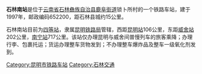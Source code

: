{{noteTA
|1=zh-cn:始发车次; zh-hk:列車班次;
|2=zh-cn:车次; zh-hk:班次;
}}
{{Infobox China railway station 
|车站名称 = 石林南站
|eng_name = Shilinnan Railway Station
|former = 路南站<ref>{{cite book|author=铁道部电子计算技术中心, 铁道部运输局|title=铁路车站站名代码表：TMIS使用|publisher=中国铁道出版社|location=北京|year=1998|isbn=9787113030995|pages=116}}</ref>
|code = 48869
|电报码 = LNM
|拼音码 = SLN
|address = [[云南省|云南省]][[昆明市|昆明市]][[石林县|石林县]][[鹿阜街道|鹿阜街道]]锁卜所村
|归属 = [[昆明铁路局|昆明铁路局]]
|车站等级 = [[四等站|四等站]]
|线路 = [[南昆铁路|南昆铁路]]
}}
'''石林南站'''是位于[[云南省|云南省]][[石林彝族自治县|石林彝族自治县]][[鹿阜街道|鹿阜街道]]锁卜所村的一个铁路车站，建于1997年，邮政编码652200，距石林县城约15公里。

石林南站目前为[[四等站|四等站]]，隶属[[昆明铁路局|昆明铁路局]]管辖，西距[[昆明站|昆明站]]106公里，东距[[威舍站|威舍站]]202公里，[[南宁站|南宁站]]717公里。该站仅办理昆明与威舍间普慢列车的旅客乘降；办理行李、包裹托运；货运办理整车货物发到；不办理整车爆炸品及整车一级氧化剂发到。



{{start rail box|中国铁路}}
{{s-inop|[[班猫箐站|班猫箐站]]|[[昆明站|昆明]]方向}}
{{s-line|[[南昆铁路|南昆铁路]]}}
{{s-inop|[[石林站|石林站]]|[[南宁站|南宁]]方向}}
{{end box}}


{{南昆铁路}}
{{昆明铁路局}}
{{云南省铁路}}
[[Category:昆明市铁路车站|Category:昆明市铁路车站]]
[[Category:石林交通|Category:石林交通]]